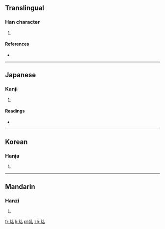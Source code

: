==Translingual==

===Han character===
{{Han char|rn=5|rad=乙|as=03|sn=4|four=|canj=女戈山 (VIU)|ids=⿰[[幺]][[乚]]}}

# {{defn|Han|sort=乙03}}

====References====
* {{Han ref|kx=0084.071|dkj=00176|hdz=10052.060|uh=4E63|ud=20067}}

----

==Japanese==

===Kanji===
{{ja-kanji|grade=uc|rs=乙03}}

# {{defn|lang=ja|sort=乙03}}

====Readings====
* {{ja-readings|on=[[きゅう]] (kyū)|kun=}}

----

==Korean==

===Hanja===
{{ko-hanja|hangeul=규|rv=gyu|mr=kyu}}

# {{defn|lang=ko|sort=乙03}}

----

==Mandarin==

===Hanzi===
{{cmn-hanzi|pin=[[diū]] ([[diu1]])|wg=tiu<sup>1</sup>}}

# {{defn|lang=cmn|sort=乙03}}

[[fr:乣]]
[[li:乣]]
[[pl:乣]]
[[zh:乣]]